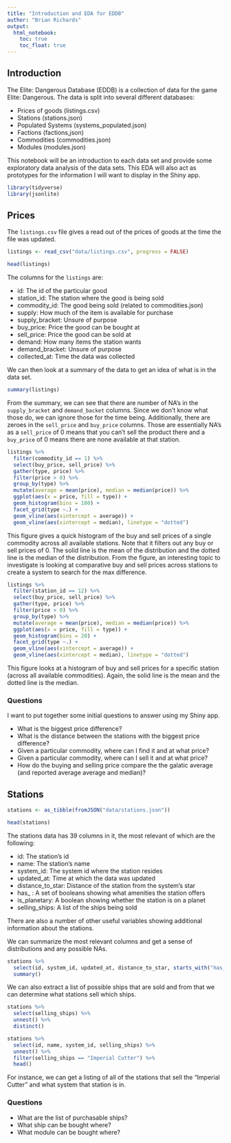 ```yaml
---
title: "Introduction and EDA for EDDB"
author: "Brian Richards"
output: 
  html_notebook:
    toc: true
    toc_float: true
---
```


## Introduction

The Elite: Dangerous Database (EDDB) is a collection of data for the game 
Elite: Dangerous. The data is split into several different databases: 

* Prices of goods (listings.csv)
* Stations (stations.json)
* Populated Systems (systems_populated.json)
* Factions (factions,json)
* Commodities (commodities.json)
* Modules (modules.json)

This notebook will be an introduction to each data set and provide some 
exploratory data analysis of the data sets. This EDA will also act as 
prototypes for the information I will want to display in the Shiny app.

```r
library(tidyverse)
library(jsonlite)
```

## Prices

The `listings.csv` file gives a read out of the prices of goods at the time 
the file was updated.

```r
listings <- read_csv("data/listings.csv", progress = FALSE)
```

```r
head(listings)
```

The columns for the `listings` are:

* id: The id of the particular good
* station_id: The station where the good is being sold
* commodity_id: The good being sold (related to commodities.json)
* supply: How much of the item is available for purchase
* supply_bracket: Unsure of purpose
* buy_price: Price the good can be bought at 
* sell_price: Price the good can be sold at
* demand: How many items the station wants
* demand_bracket: Unsure of purpose
* collected_at: Time the data was collected

We can then look at a summary of the data to get an idea of what is in the 
data set.

```r
summary(listings)
```

From the summary, we can see that there are number of NA's in the `supply_bracket` 
and `demand_backet` columns. Since we don't know what those do, we can ignore 
those for the time being. Additionally, there are zeroes in the `sell_price` 
and `buy_price` columns. Those are essentially NA's as a `sell_price` of 0 means 
that you can't sell the product there and a `buy_price` of 0 means there are 
none available at that station.

```r
listings %>% 
  filter(commodity_id == 1) %>% 
  select(buy_price, sell_price) %>% 
  gather(type, price) %>% 
  filter(price > 0) %>% 
  group_by(type) %>% 
  mutate(average = mean(price), median = median(price)) %>% 
  ggplot(aes(x = price, fill = type)) +
  geom_histogram(bins = 100) +
  facet_grid(type ~.) +
  geom_vline(aes(xintercept = average)) +
  geom_vline(aes(xintercept = median), linetype = "dotted")
```

This figure gives a quick histogram of the buy and sell prices of a single 
commodity across all available stations. Note that it filters out any buy or 
sell prices of 0. The solid line is the mean of the distribution and the dotted 
line is the median of the distribution. From the figure, an interesting topic 
to investigate is looking at comparative buy and sell prices across stations 
to create a system to search for the max difference.

```r
listings %>% 
  filter(station_id == 12) %>% 
  select(buy_price, sell_price) %>% 
  gather(type, price) %>% 
  filter(price > 0) %>% 
  group_by(type) %>% 
  mutate(average = mean(price), median = median(price)) %>% 
  ggplot(aes(x = price, fill = type)) +
  geom_histogram(bins = 20) +
  facet_grid(type ~.) +
  geom_vline(aes(xintercept = average)) +
  geom_vline(aes(xintercept = median), linetype = "dotted")
```

This figure looks at a histogram of buy and sell prices for a specific station 
(across all available commodities). Again, the solid line is the mean and the 
dotted line is the median.

### Questions 

I want to put together some initial questions to answer using my Shiny app. 

* What is the biggest price difference?
* What is the distance between the stations with the biggest price difference? 
* Given a particular commodity, where can I find it and at what price?
* Given a particular commodity, where can I sell it and at what price?
* How do the buying and selling price compare the the galatic average (and 
reported average average and median)?

## Stations 

```r
stations <- as_tibble(fromJSON("data/stations.json"))
```

```r
head(stations)
```

The stations data has 39 columns in it, the most relevant of which are the 
following:

* id: The station's id
* name: The station's name
* system_id: The system id where the station resides
* updated_at: Time at which the data was updated
* distance_to_star: Distance of the station from the system's star
* has_ : A set of booleans showing what amenities the station offers
* is_planetary: A boolean showing whether the station is on a planet
* selling_ships: A list of the ships being sold

There are also a number of other useful variables showing additional information 
about the stations.

We can summarize the most relevant columns and get a sense of distributions and 
any possible NAs.

```r
stations %>% 
  select(id, system_id, updated_at, distance_to_star, starts_with("has_"), is_planetary) %>% 
  summary()
```

We can also extract a list of possible ships that are sold and from that we 
can determine what stations sell which ships.

```r
stations %>% 
  select(selling_ships) %>% 
  unnest() %>% 
  distinct()
```

```r
stations %>% 
  select(id, name, system_id, selling_ships) %>% 
  unnest() %>% 
  filter(selling_ships == "Imperial Cutter") %>% 
  head()
```

For instance, we can get a listing of all of the stations that sell the 
"Imperial Cutter" and what system that station is in. 

### Questions 

* What are the list of purchasable ships?
* What ship can be bought where?
* What module can be bought where?

